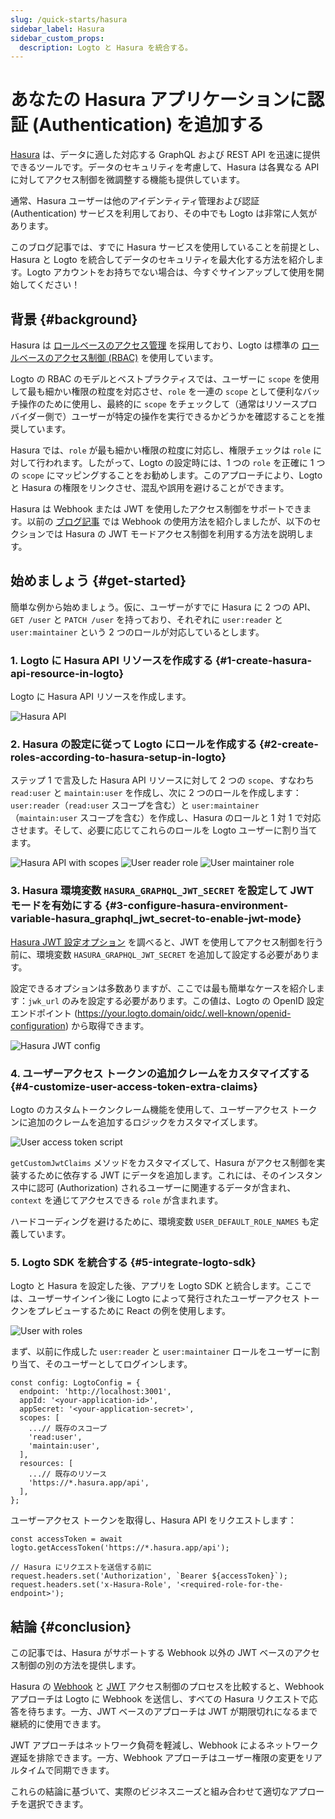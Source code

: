 ```yaml
---
slug: /quick-starts/hasura
sidebar_label: Hasura
sidebar_custom_props:
  description: Logto と Hasura を統合する。
---
```


# あなたの Hasura アプリケーションに認証 (Authentication) を追加する

[Hasura](https://hasura.io/) は、データに適した対応する GraphQL および REST API を迅速に提供できるツールです。データのセキュリティを考慮して、Hasura は各異なる API に対してアクセス制御を微調整する機能も提供しています。

通常、Hasura ユーザーは他のアイデンティティ管理および認証 (Authentication) サービスを利用しており、その中でも Logto は非常に人気があります。

このブログ記事では、すでに Hasura サービスを使用していることを前提とし、Hasura と Logto を統合してデータのセキュリティを最大化する方法を紹介します。Logto アカウントをお持ちでない場合は、今すぐサインアップして使用を開始してください！

## 背景 \{#background}

Hasura は [ロールベースのアクセス管理](https://hasura.io/docs/latest/auth/overview/) を採用しており、Logto は標準の [ロールベースのアクセス制御 (RBAC)](/authorization/role-based-access-control) を使用しています。

Logto の RBAC のモデルとベストプラクティスでは、ユーザーに `scope` を使用して最も細かい権限の粒度を対応させ、`role` を一連の `scope` として便利なバッチ操作のために使用し、最終的に `scope` をチェックして（通常はリソースプロバイダー側で）ユーザーが特定の操作を実行できるかどうかを確認することを推奨しています。

Hasura では、`role` が最も細かい権限の粒度に対応し、権限チェックは `role` に対して行われます。したがって、Logto の設定時には、1 つの `role` を正確に 1 つの `scope` にマッピングすることをお勧めします。このアプローチにより、Logto と Hasura の権限をリンクさせ、混乱や誤用を避けることができます。

Hasura は Webhook または JWT を使用したアクセス制御をサポートできます。以前の [ブログ記事](https://blog.logto.io/logto-x-hasura) では Webhook の使用方法を紹介しましたが、以下のセクションでは Hasura の JWT モードアクセス制御を利用する方法を説明します。

## 始めましょう \{#get-started}

簡単な例から始めましょう。仮に、ユーザーがすでに Hasura に 2 つの API、`GET /user` と `PATCH /user` を持っており、それぞれに `user:reader` と `user:maintainer` という 2 つのロールが対応しているとします。

### 1. Logto に Hasura API リソースを作成する \{#1-create-hasura-api-resource-in-logto}

Logto に Hasura API リソースを作成します。

<img src="/img/assets/hasura-api.webp" alt="Hasura API" />

### 2. Hasura の設定に従って Logto にロールを作成する \{#2-create-roles-according-to-hasura-setup-in-logto}

ステップ 1 で言及した Hasura API リソースに対して 2 つの `scope`、すなわち `read:user` と `maintain:user` を作成し、次に 2 つのロールを作成します：`user:reader`（`read:user` スコープを含む）と `user:maintainer`（`maintain:user` スコープを含む）を作成し、Hasura のロールと 1 対 1 で対応させます。そして、必要に応じてこれらのロールを Logto ユーザーに割り当てます。

<img src="/img/assets/hasura-api-with-scopes.webp" alt="Hasura API with scopes" />

<img src="/img/assets/user-reader-role.webp" alt="User reader role" />

<img src="/img/assets/user-maintainer-role.webp" alt="User maintainer role" />

### 3. Hasura 環境変数 `HASURA_GRAPHQL_JWT_SECRET` を設定して JWT モードを有効にする \{#3-configure-hasura-environment-variable-hasura_graphql_jwt_secret-to-enable-jwt-mode}

[Hasura JWT 設定オプション](https://hasura.io/docs/latest/auth/authentication/jwt/#hasura-jwt-configuration-options) を調べると、JWT を使用してアクセス制御を行う前に、環境変数 `HASURA_GRAPHQL_JWT_SECRET` を追加して設定する必要があります。

設定できるオプションは多数ありますが、ここでは最も簡単なケースを紹介します：`jwk_url` のみを設定する必要があります。この値は、Logto の OpenID 設定エンドポイント (https://your.logto.domain/oidc/.well-known/openid-configuration) から取得できます。

<img src="/img/assets/hasura-jwt-config.webp" alt="Hasura JWT config" />

### 4. ユーザーアクセス トークンの追加クレームをカスタマイズする \{#4-customize-user-access-token-extra-claims}

Logto のカスタムトークンクレーム機能を使用して、ユーザーアクセス トークンに追加のクレームを追加するロジックをカスタマイズします。

<img src="/img/assets/user-access-token-script.webp" alt="User access token script" />

`getCustomJwtClaims` メソッドをカスタマイズして、Hasura がアクセス制御を実装するために依存する JWT にデータを追加します。これには、そのインスタンス中に認可 (Authorization) されるユーザーに関連するデータが含まれ、`context` を通じてアクセスできる `role` が含まれます。

ハードコーディングを避けるために、環境変数 `USER_DEFAULT_ROLE_NAMES` も定義しています。

### 5. Logto SDK を統合する \{#5-integrate-logto-sdk}

Logto と Hasura を設定した後、アプリを Logto SDK と統合します。ここでは、ユーザーサインイン後に Logto によって発行されたユーザーアクセス トークンをプレビューするために React の例を使用します。

<img src="/img/assets/user-with-roles.webp" alt="User with roles" />

まず、以前に作成した `user:reader` と `user:maintainer` ロールをユーザーに割り当て、そのユーザーとしてログインします。

```tsx
const config: LogtoConfig = {
  endpoint: 'http://localhost:3001',
  appId: '<your-application-id>',
  appSecret: '<your-application-secret>',
  scopes: [
    ...// 既存のスコープ
    'read:user',
    'maintain:user',
  ],
  resources: [
    ...// 既存のリソース
    'https://*.hasura.app/api',
  ],
};
```

ユーザーアクセス トークンを取得し、Hasura API をリクエストします：

```tsx
const accessToken = await logto.getAccessToken('https://*.hasura.app/api');

// Hasura にリクエストを送信する前に
request.headers.set('Authorization', `Bearer ${accessToken}`);
request.headers.set('x-Hasura-Role', '<required-role-for-the-endpoint>');
```

## 結論 \{#conclusion}

この記事では、Hasura がサポートする Webhook 以外の JWT ベースのアクセス制御の別の方法を提供します。

Hasura の [Webhook](https://hasura.io/docs/latest/auth/authentication/webhook/) と [JWT](https://hasura.io/docs/latest/auth/authentication/jwt/) アクセス制御のプロセスを比較すると、Webhook アプローチは Logto に Webhook を送信し、すべての Hasura リクエストで応答を待ちます。一方、JWT ベースのアプローチは JWT が期限切れになるまで継続的に使用できます。

JWT アプローチはネットワーク負荷を軽減し、Webhook によるネットワーク遅延を排除できます。一方、Webhook アプローチはユーザー権限の変更をリアルタイムで同期できます。

これらの結論に基づいて、実際のビジネスニーズと組み合わせて適切なアプローチを選択できます。

